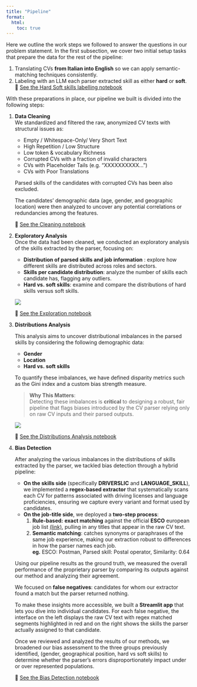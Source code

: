 ```yaml
---
title: "Pipeline"
format:
  html:
    toc: true
---
```


Here we outline the work steps we followed to answer the questions in our problem statement. In the first subsection, we cover two initial setup tasks that prepare the data for the rest of the pipeline:

1. Translating CVs **from Italian into English** so we can apply semantic-matching techniques consistently. 
2. Labeling with an LLM each parser extracted skill as either **hard** or **soft**. <br>  🔗 [See the Hard Soft skills labelling notebook](../hiring_cv_bias/hard_soft_skills_labelling/hard_soft_skill_labelling.html)   

With these preparations in place, our pipeline we built is divided into the following steps:

1. **Data Cleaning**  
   We standardized and filtered the raw, anonymized CV texts with structural issues as:
   - Empty / Whitespace-Only/ Very Short Text
   - High Repetition / Low Structure
   - Low token & vocabulary Richness
   - Corrupted CVs with a fraction of invalid characters
   - CVs with Placeholder Tails (e.g. “XXXXXXXXXX…”)
   - CVs with Poor Translations

   Parsed skills of the candidates with corrupted CVs has been also excluded.

   The candidates’ demographic data (age, gender, and geographic location) were then analyzed to uncover any potential correlations or redundancies among the features.

   🔗 [See the Cleaning notebook](../notebooks/data_cleaning.html)

2. **Exploratory Analysis**  
   Once the data had been cleaned, we conducted an exploratory analysis of the skills extracted by the parser, focusing on:
   - **Distribution of parsed skills and job information** : explore how different skills are distributed across roles and sectors.
   - **Skills per candidate distribution**: analyze the number of skills each candidate has, flagging any outliers.
   - **Hard vs. soft skills**: examine and compare the distributions of hard skills versus soft skills.

   ![](../pages/images/skill_distribution.png){.lightbox style="max-width: 90%;"}


   🔗 [See the Exploration notebook](../notebooks/data_exploration.html)

3. **Distributions Analysis**  

   This analysis aims to uncover distributional imbalances in the parsed skills by considering the following demographic data:
   - **Gender**
   - **Location**
   - **Hard vs. soft skills**

   To quantify these imbalances, we have defined disparity metrics such as the Gini index and a custom bias strength measure.

   >**Why This Matters**: <br>
   > Detecting these imbalances is **critical** to designing a robust, fair pipeline that flags biases introduced by the CV parser relying only on raw CV inputs and their parsed outputs.  
   
   ![](../pages/images/gender_distribution.png){.lighbox} 

   🔗 [See the Distributions Analysis notebook](../notebooks/distributions_analysis.html)

4. **Bias Detection**  

   After analyzing the various imbalances in the distributions of skills extracted by the parser, we tackled bias detection through a hybrid pipeline:

   * **On the skills side** (specifically **DRIVERSLIC** and **LANGUAGE\_SKILL**), we implemented a **regex-based extractor** that systematically scans each CV for patterns associated with driving licenses and language proficiencies, ensuring we capture every variant and format used by candidates.
   * **On the job-title side**, we deployed a **two-step process**:
      1. **Rule-based:** **exact matching** against the official **ESCO** european job list [(link)](https://esco.ec.europa.eu/en/about-esco ), pulling in any titles that appear in the raw CV text.
      2. **Semantic matching**: catches synonyms or paraphrases of the same job experience, making our extraction robust to differences in how the parser names each job. <br>
      **eg.**  ESCO: Postman, Parsed skill: Postal operator, Similarity: 0.64
    
   Using our pipeline results as the ground truth, we measured the overall performance of the proprietary parser by comparing its outputs against our method and analyzing their agreement.

   We focused on **false negatives**: candidates for whom our extractor found a match but the parser returned nothing. 
   
   To make these insights more accessible, we built a **Streamlit app** that lets you dive into individual candidates. For each false negative, the interface on the left displays the raw CV text with regex matched segments highlighted in red and on the right shows the skills the parser actually assigned to that candidate.

   Once we reviewed and analyzed the results of our methods, we broadened our bias assessment to the three groups previously identified, (gender, geographical position, hard vs soft skills) to determine whether the parser’s errors disproportionately impact under or over represented populations.

   🔗 [See the Bias Detection notebook](../notebooks/bias_detection.html)

